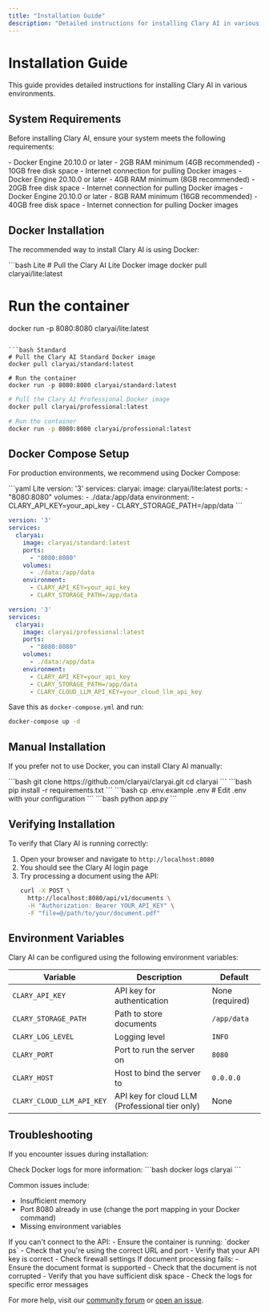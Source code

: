```yaml
---
title: "Installation Guide"
description: "Detailed instructions for installing Clary AI in various environments"
---
```


# Installation Guide

This guide provides detailed instructions for installing Clary AI in various environments.

## System Requirements

Before installing Clary AI, ensure your system meets the following requirements:

<Tabs>
  <Tab title="Lite">
    - Docker Engine 20.10.0 or later
    - 2GB RAM minimum (4GB recommended)
    - 10GB free disk space
    - Internet connection for pulling Docker images
  </Tab>
  <Tab title="Standard">
    - Docker Engine 20.10.0 or later
    - 4GB RAM minimum (8GB recommended)
    - 20GB free disk space
    - Internet connection for pulling Docker images
  </Tab>
  <Tab title="Professional">
    - Docker Engine 20.10.0 or later
    - 8GB RAM minimum (16GB recommended)
    - 40GB free disk space
    - Internet connection for pulling Docker images
  </Tab>
</Tabs>

## Docker Installation

The recommended way to install Clary AI is using Docker:

<CodeGroup>
```bash Lite
# Pull the Clary AI Lite Docker image
docker pull claryai/lite:latest

# Run the container
docker run -p 8080:8080 claryai/lite:latest
```

```bash Standard
# Pull the Clary AI Standard Docker image
docker pull claryai/standard:latest

# Run the container
docker run -p 8080:8080 claryai/standard:latest
```

```bash Professional
# Pull the Clary AI Professional Docker image
docker pull claryai/professional:latest

# Run the container
docker run -p 8080:8080 claryai/professional:latest
```
</CodeGroup>

## Docker Compose Setup

For production environments, we recommend using Docker Compose:

<CodeGroup>
```yaml Lite
version: '3'
services:
  claryai:
    image: claryai/lite:latest
    ports:
      - "8080:8080"
    volumes:
      - ./data:/app/data
    environment:
      - CLARY_API_KEY=your_api_key
      - CLARY_STORAGE_PATH=/app/data
```

```yaml Standard
version: '3'
services:
  claryai:
    image: claryai/standard:latest
    ports:
      - "8080:8080"
    volumes:
      - ./data:/app/data
    environment:
      - CLARY_API_KEY=your_api_key
      - CLARY_STORAGE_PATH=/app/data
```

```yaml Professional
version: '3'
services:
  claryai:
    image: claryai/professional:latest
    ports:
      - "8080:8080"
    volumes:
      - ./data:/app/data
    environment:
      - CLARY_API_KEY=your_api_key
      - CLARY_STORAGE_PATH=/app/data
      - CLARY_CLOUD_LLM_API_KEY=your_cloud_llm_api_key
```
</CodeGroup>

Save this as `docker-compose.yml` and run:

```bash
docker-compose up -d
```

## Manual Installation

If you prefer not to use Docker, you can install Clary AI manually:

<Steps>
  <Step title="Clone the Repository">
    ```bash
    git clone https://github.com/claryai/claryai.git
    cd claryai
    ```
  </Step>
  <Step title="Install Dependencies">
    ```bash
    pip install -r requirements.txt
    ```
  </Step>
  <Step title="Configure the Application">
    ```bash
    cp .env.example .env
    # Edit .env with your configuration
    ```
  </Step>
  <Step title="Run the Application">
    ```bash
    python app.py
    ```
  </Step>
</Steps>

## Verifying Installation

To verify that Clary AI is running correctly:

1. Open your browser and navigate to `http://localhost:8080`
2. You should see the Clary AI login page
3. Try processing a document using the API:
   ```bash
   curl -X POST \
     http://localhost:8080/api/v1/documents \
     -H "Authorization: Bearer YOUR_API_KEY" \
     -F "file=@/path/to/your/document.pdf"
   ```

## Environment Variables

Clary AI can be configured using the following environment variables:

| Variable | Description | Default |
| --- | --- | --- |
| `CLARY_API_KEY` | API key for authentication | None (required) |
| `CLARY_STORAGE_PATH` | Path to store documents | `/app/data` |
| `CLARY_LOG_LEVEL` | Logging level | `INFO` |
| `CLARY_PORT` | Port to run the server on | `8080` |
| `CLARY_HOST` | Host to bind the server to | `0.0.0.0` |
| `CLARY_CLOUD_LLM_API_KEY` | API key for cloud LLM (Professional tier only) | None |

## Troubleshooting

If you encounter issues during installation:

<Accordion title="Container fails to start">
Check Docker logs for more information:
```bash
docker logs claryai
```

Common issues include:
- Insufficient memory
- Port 8080 already in use (change the port mapping in your Docker command)
- Missing environment variables
</Accordion>

<Accordion title="API connection issues">
If you can't connect to the API:
- Ensure the container is running: `docker ps`
- Check that you're using the correct URL and port
- Verify that your API key is correct
- Check firewall settings
</Accordion>

<Accordion title="Document processing errors">
If document processing fails:
- Ensure the document format is supported
- Check that the document is not corrupted
- Verify that you have sufficient disk space
- Check the logs for specific error messages
</Accordion>

For more help, visit our [community forum](https://community.claryai.com) or [open an issue](https://github.com/claryai/claryai/issues).

